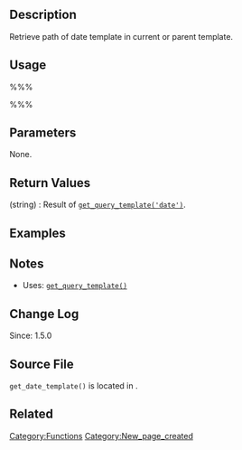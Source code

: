 {{Languages|
{{en|Function Reference/get_date_template}}
{{it|Riferimento funzioni/get_date_template}}
}}

== Description ==
Retrieve path of date template in current or parent template. 

== Usage ==
%%%<?php get_date_template() ?>%%%

== Parameters ==
None.

== Return Values ==
; (string) : Result of [[Function_Reference/get_query_template|<tt>get_query_template('date')</tt>]].

== Examples ==
<!-- Need creative examples. Feel free to link to external examples. -->

== Notes ==
* Uses: [[Function_Reference/get_query_template|<tt>get_query_template()</tt>]]

== Change Log ==
Since: 1.5.0

== Source File ==

<tt>get_date_template()</tt> is located in {{Trac|wp-includes/theme.php}}.

== Related ==
<!--
    To Do:
    Need to find related functions.
    Need to create groups of functions and create templates to add them to a page quickly.
    Some functions may be related to many groups of functions.
-->

{{Tag Footer}}

[[Category:Functions]]
[[Category:New_page_created]]